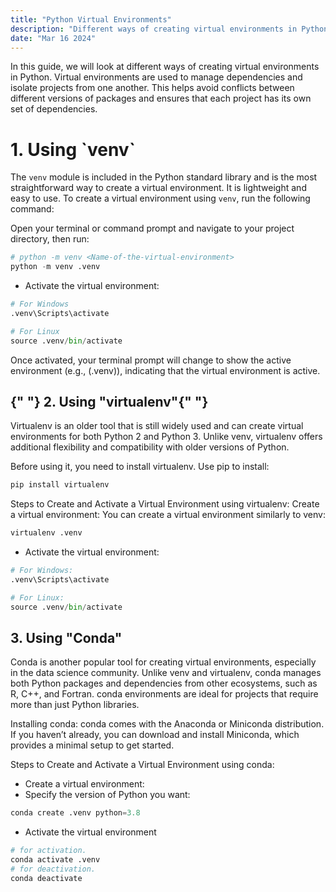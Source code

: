 ```yaml
---
title: "Python Virtual Environments"
description: "Different ways of creating virtual environments in Python."
date: "Mar 16 2024"
---
```


In this guide, we will look at different ways of creating virtual environments in Python. Virtual environments are used to manage dependencies and isolate projects from one another. This helps avoid conflicts between different versions of packages and ensures that each project has its own set of dependencies.

<h1 style={{ fontWeight: "bold", fontSize: "30px" }}> 1. Using `venv` </h1>

The `venv` module is included in the Python standard library and is the most straightforward way to create a virtual environment. It is lightweight and easy to use. To create a virtual environment using `venv`, run the following command:

Open your terminal or command prompt and navigate to your project directory, then run:

```python
# python -m venv <Name-of-the-virtual-environment>
python -m venv .venv
```

- Activate the virtual environment:

```python
# For Windows
.venv\Scripts\activate
```

```python
# For Linux
source .venv/bin/activate
```

Once activated, your terminal prompt will change to show the active environment (e.g., (.venv)), indicating that the virtual environment is active.

<h2 style={{ fontSize: "30px", fontWeight: "bold" }}>
  {" "}
  2. Using "virtualenv"{" "}
</h2>

Virtualenv is an older tool that is still widely used and can create virtual environments for both Python 2 and Python 3. Unlike venv, virtualenv offers additional flexibility and compatibility with older versions of Python.

Before using it, you need to install virtualenv. Use pip to install:

```python
pip install virtualenv
```

Steps to Create and Activate a Virtual Environment using virtualenv:
Create a virtual environment: You can create a virtual environment similarly to venv:

```python
virtualenv .venv
```

- Activate the virtual environment:

```python
# For Windows:
.venv\Scripts\activate
```

```python
# For Linux:
source .venv/bin/activate
```

<h2 style={{ fontSize: "30px", fontWeight: "bold" }}> 3. Using "Conda" </h2>

Conda is another popular tool for creating virtual environments, especially in the data science community. Unlike venv and virtualenv, conda manages both Python packages and dependencies from other ecosystems, such as R, C++, and Fortran. conda environments are ideal for projects that require more than just Python libraries.

Installing conda:
conda comes with the Anaconda or Miniconda distribution. If you haven’t already, you can download and install Miniconda, which provides a minimal setup to get started.

Steps to Create and Activate a Virtual Environment using conda:

- Create a virtual environment:
- Specify the version of Python you want:

```python
conda create .venv python=3.8
```

- Activate the virtual environment

```python
# for activation.
conda activate .venv
# for deactivation.
conda deactivate
```

